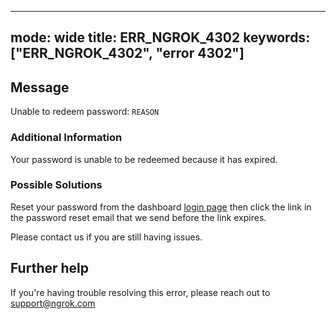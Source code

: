 
---
mode: wide
title: ERR_NGROK_4302
keywords: ["ERR_NGROK_4302", "error 4302"]
---

## Message
Unable to redeem password: `REASON`



### Additional Information

Your password is unable to be redeemed because it has expired.

### Possible Solutions

Reset your password from the dashboard [login page](https://dashboard.ngrok.com/login) then click the link in the password reset email that we send before the link expires.

Please contact us if you are still having issues.


## Further help
If you're having trouble resolving this error, please reach out to [support@ngrok.com](mailto:support@ngrok.com?subject=Help%20with%20ERR_NGROK_4302)

